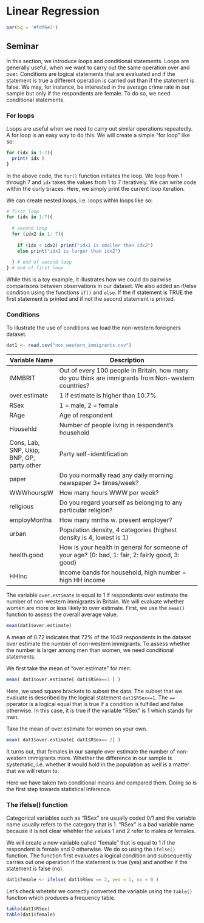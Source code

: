 # Linear Regression

```r
par(bg = '#fdf6e3')
```

## Seminar

In this section, we introduce loops and conditional statements. Loops are generally useful, when we want to carry out the same operation over and over. Conditions are logical statements that are evaluated and if the statement is true a different operation is carried out than if the statement is false. We may, for instance, be interested in the average crime rate in our sample but only if the respondents are female. To do so, we need conditional statements.

### For loops

Loops are useful when we need to carry out similar operations repeatedly. A for loop is an easy way to do this. We will create a simple "for loop" like so:

```r
for (idx in 1:7){
  print( idx )
}
```

In the above code, the `for()` function initiates the loop. We loop from 1 through 7 and `idx` takes the values from 1 to 7 iteratively. We can write code within the curly braces. Here, we simply print the current loop iteration.


We can create nested loops, i.e. loops within loops like so:

```r
# first loop
for (idx in 1:7){
  
  # second loop
  for (idx2 in 1: 7){
    
    if (idx < idx2) print("idx1 is smaller than idx2")
    else print("idx1 is larger than idx2")
    
  } # end of second loop
} # end of first loop
```

While this is a toy example, it illustrates how we could do pairwise comparisons between observations in our dataset. We also added an if/else condition using the functions `if()` and `else`. If the if statement is TRUE the first statement is printed and if not the second statement is printed.


### Conditions

To illustrate the use of conditions we load the non-western foreigners dataset. 

```r
dat1 <- read.csv("non_western_immigrants.csv")
```

|Variable Name|Description|
|--------|-----------------------------------------------------------|
|IMMBRIT | Out of every 100 people in Britain, how many do you think are immigrants from Non-western countries?|
|over.estimate | 1 if estimate is higher than 10.7%. |
|RSex | 1 = male, 2 = female |
|RAge | Age of respondent |
|Househld | Number of people living in respondent's household |
|Cons, Lab, SNP, Ukip, BNP, GP, party.other | Party self-identification|
|paper | Do you normally read any daily morning newspaper 3+ times/week? |
|WWWhourspW | How many hours WWW per week? |
|religious | Do you regard yourself as belonging to any particular religion? |
|employMonths | How many mnths w. present employer? |
|urban | Population density, 4 categories (highest density is 4, lowest is 1) |
|health.good | How is your health in general for someone of your age? (0: bad, 1: fair, 2: fairly good, 3: good) |
|HHInc | Income bands for household, high number = high HH income |

The variable `over.estimate` is equal to 1 if respondents over estimate the number of non-western immigrants in Britain. We will evaluate whether women are more or less likely to over estimate. First, we use the `mean()` function to assess the overall average value.

```r
mean(dat1$over.estimate)
```

A mean of 0.72 indicates that 72% of the 1049 respondents in the dataset over estimate the number of non-western immigrants. To assess whether the number is larger among men than women, we need conditional statements. 

We first take the mean of "over.estimate" for men:

```r
mean( dat1$over.estimate[ dat1$RSex==1 ] )
```

Here, we used square brackets to subset the data. The subset that we evaluate is described by the logical statement `dat1$RSex==1`. The `==` operator is a logical equal that is true if a condition is fulfilled and false otherwise. In this case, it is true if the variable "RSex" is 1 which stands for men.

Take the mean of over.estimate for women on your own.

```r
mean( dat1$over.estimate[ dat1$RSex== 2] )
```

It turns out, that females in our sample over estimate the number of non-western immigrants more. Whether the difference in our sample is systematic, i.e. whether it would hold in the population as well is a matter that we will return to.

Here we have taken two conditional means and compared them. Doing so is the first step towards statistical inference.

### The ifelse() function

Categorical variables such as "RSex" are usually coded 0/1 and the variable name usually refers to the category that is 1. "RSex" is a bad variable name because it is not clear whehter the values 1 and 2 refer to males or females. 

We will create a new variable called "female" that is equal to 1 if the respondent is female and 0 otherwise. We do so using the `ifelse()` function. The function first evaluates a logical condition and subsequently carries out one operation if the statement is true (yes) and another if the statement is false (no).

```r
dat1$female <- ifelse( dat1$RSex == 2, yes = 1, no = 0 )
```

Let's check whetehr we correctly converted the variable using the `table()` function which produces a frequency table.

```r
table(dat1$RSex)
table(dat1$female)
```

